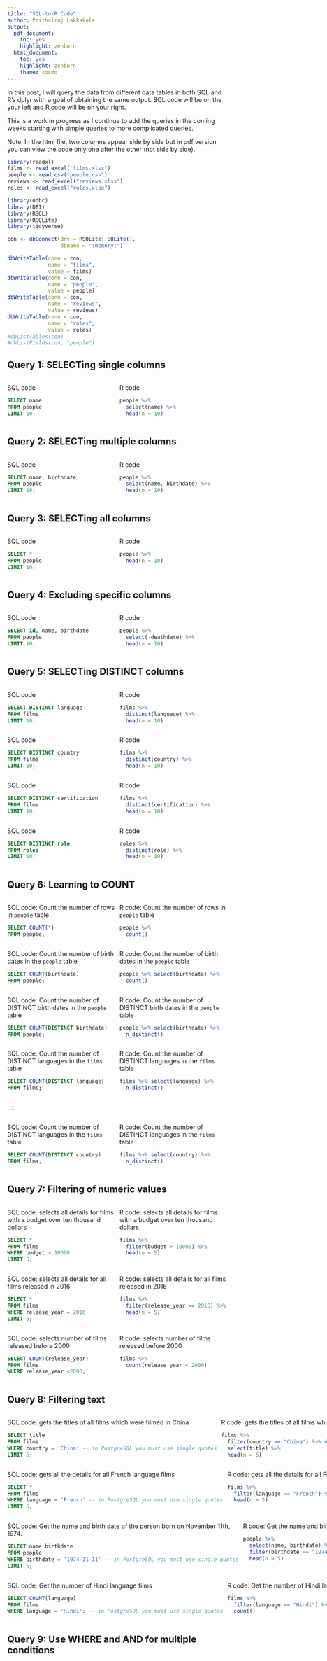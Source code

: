 ```yaml
---
title: "SQL-to-R Code"
author: Prithviraj Lakkakula
output: 
  pdf_document: 
    toc: yes
    highlight: zenburn
  html_document: 
    toc: yes
    highlight: zenburn
    theme: cosmo
---
```


<!--
:::: {style="display: grid;"} ### this code if you add below will display one after the other top and bottom.

#For more info, see here: https://bookdown.org/yihui/rmarkdown-cookbook/multi-column.html
-->

In this post, I will query the data from different data tables in both SQL and R's dplyr with a goal of obtaining the same output. SQL code will be on the your left and R code will be on your right. 

This is a work in progress as I continue to add the queries in the coming weeks starting with simple queries to more complicated queries. 

Note: In the html file, two columns appear side by side but in pdf version you can view the code only one after the other (not side by side).

<!--
## Populating the database (in-memory) with data
-->

```r
library(readxl)
films <- read_excel("films.xlsx")
people <- read.csv("people.csv")
reviews <- read_excel("reviews.xlsx")
roles <- read_excel("roles.xlsx")

library(odbc)
library(DBI)
library(RSQL)
library(RSQLite)
library(tidyverse)

con <- dbConnect(drv = RSQLite::SQLite(),
                 dbname = ":memory:")

dbWriteTable(conn = con,
             name = "films",
             value = films)
dbWriteTable(conn = con,
             name = "people",
             value = people)
dbWriteTable(conn = con,
             name = "reviews",
             value = reviews)
dbWriteTable(conn = con,
             name = "roles",
             value = roles)
#dbListTables(con)
#dbListFields(con, "people")
```


## Query 1: SELECTing single columns

:::: {style="display: grid; grid-template-columns: 1fr 1fr; grid-column-gap: 10px;"}


::: {}

SQL code

```sql
SELECT name
FROM people
LIMIT 10;
```

:::

::: {}
R code

```r
people %>% 
  select(name) %>% 
  head(n = 10)
```
:::

::::


## Query 2: SELECTing multiple columns

:::: {style="display: grid; grid-template-columns: 1fr 1fr; grid-column-gap: 10px;"}


::: {}

SQL code

```sql
SELECT name, birthdate
FROM people
LIMIT 10;
```

:::

::: {}
R code

```r
people %>% 
  select(name, birthdate) %>% 
  head(n = 10)
```
:::

::::

## Query 3: SELECTing all columns

:::: {style="display: grid; grid-template-columns: 1fr 1fr; grid-column-gap: 10px;"}


::: {}

SQL code

```sql
SELECT *
FROM people
LIMIT 10;
```

:::

::: {}
R code

```r
people %>% 
  head(n = 10)
```
:::

::::

## Query 4: Excluding specific columns

:::: {style="display: grid; grid-template-columns: 1fr 1fr; grid-column-gap: 10px;"}


::: {}

SQL code

```sql
SELECT id, name, birthdate
FROM people
LIMIT 10;
```

:::

::: {}
R code

```r
people %>% 
  select(-deathdate) %>%
  head(n = 10)
```
:::

::::

## Query 5: SELECTing DISTINCT columns

:::: {style="display: grid; grid-template-columns: 1fr 1fr; grid-column-gap: 10px;"}


::: {}

SQL code

```sql
SELECT DISTINCT language
FROM films
LIMIT 10;
```

:::

::: {}
R code

```r
films %>% 
  distinct(language) %>%
  head(n = 10)
```
:::

::::

:::: {style="display: grid; grid-template-columns: 1fr 1fr; grid-column-gap: 10px;"}


::: {}

SQL code

```sql
SELECT DISTINCT country
FROM films
LIMIT 10;
```

:::

::: {}
R code

```r
films %>% 
  distinct(country) %>%
  head(n = 10)
```
:::

::::

:::: {style="display: grid; grid-template-columns: 1fr 1fr; grid-column-gap: 10px;"}


::: {}

SQL code

```sql
SELECT DISTINCT certification
FROM films
LIMIT 10;
```

:::

::: {}
R code

```r
films %>% 
  distinct(certification) %>%
  head(n = 10)
```
:::

::::

:::: {style="display: grid; grid-template-columns: 1fr 1fr; grid-column-gap: 10px;"}


::: {}

SQL code

```sql
SELECT DISTINCT role
FROM roles
LIMIT 10;
```

:::

::: {}
R code

```r
roles %>% 
  distinct(role) %>%
  head(n = 10)
```
:::

::::

## Query 6: Learning to COUNT

:::: {style="display: grid; grid-template-columns: 1fr 1fr; grid-column-gap: 10px;"}


::: {}

SQL code: Count the number of rows in `people` table

```sql
SELECT COUNT(*)
FROM people;
```

:::

::: {}
R code: Count the number of rows in `people` table

```r
people %>% 
  count() 
```
:::

::::

:::: {style="display: grid; grid-template-columns: 1fr 1fr; grid-column-gap: 10px;"}


::: {}

SQL code: Count the number of birth dates in the `people` table

```sql
SELECT COUNT(birthdate)
FROM people;
```

:::

::: {}
R code: Count the number of birth dates in the `people` table

```r
people %>% select(birthdate) %>%
  count() 
```
:::

::::

:::: {style="display: grid; grid-template-columns: 1fr 1fr; grid-column-gap: 10px;"}


::: {}

SQL code: Count the number of DISTINCT birth dates in the `people` table

```sql
SELECT COUNT(DISTINCT birthdate)
FROM people;
```

:::

::: {}
R code: Count the number of DISTINCT birth dates in the `people` table

```r
people %>% select(birthdate) %>%
  n_distinct()
```
:::

::::

:::: {style="display: grid; grid-template-columns: 1fr 1fr; grid-column-gap: 10px;"}


::: {}

SQL code: Count the number of DISTINCT languages in the `films` table

```sql
SELECT COUNT(DISTINCT language)
FROM films;
```

:::

::: {}
R code: Count the number of DISTINCT languages in the `films` table

```r
films %>% select(language) %>%
  n_distinct()
```
:::

::::

::::

:::: {style="display: grid; grid-template-columns: 1fr 1fr; grid-column-gap: 10px;"}


::: {}

SQL code: Count the number of DISTINCT languages in the `films` table

```sql
SELECT COUNT(DISTINCT country)
FROM films;
```

:::

::: {}
R code: Count the number of DISTINCT languages in the `films` table

```r
films %>% select(country) %>%
  n_distinct()
```
:::

::::


## Query 7: Filtering of numeric values

:::: {style="display: grid; grid-template-columns: 1fr 1fr; grid-column-gap: 10px;"}


::: {}

SQL code: selects all details for films with a budget over ten thousand dollars

```sql
SELECT *
FROM films
WHERE budget > 10000
LIMIT 5;
```

:::

::: {}
R code: selects all details for films with a budget over ten thousand dollars

```r
films %>% 
  filter(budget > 10000) %>%
  head(n = 5)
```
:::

::::


:::: {style="display: grid; grid-template-columns: 1fr 1fr; grid-column-gap: 10px;"}


::: {}

SQL code: selects all details for all films released in 2016

```sql
SELECT *
FROM films
WHERE release_year = 2016
LIMIT 5;
```

:::

::: {}
R code: selects all details for all films released in 2016

```r
films %>% 
  filter(release_year == 2016) %>%
  head(n = 5)
```
:::

::::

:::: {style="display: grid; grid-template-columns: 1fr 1fr; grid-column-gap: 10px;"}


::: {}

SQL code: selects number of films released before 2000

```sql
SELECT COUNT(release_year)
FROM films
WHERE release_year <2000;
```

:::

::: {}
R code: selects number of films released before 2000

```r
films %>% 
  count(release_year < 2000) 
```
:::

::::

## Query 8: Filtering text

:::: {style="display: grid; grid-template-columns: 1fr 1fr; grid-column-gap: 10px;"}


::: {}

SQL code: gets the titles of all films which were filmed in China

```sql
SELECT title
FROM films
WHERE country = 'China' -- in PostgreSQL you must use single quotes
LIMIT 5;
```

:::

::: {}
R code: gets the titles of all films which were filmed in China

```r
films %>% 
  filter(country == "China") %>% # here you must use double quotes around text
  select(title) %>%
  head(n = 5)
```
:::

::::

:::: {style="display: grid; grid-template-columns: 1fr 1fr; grid-column-gap: 10px;"}


::: {}

SQL code: gets all the details for all French language films

```sql
SELECT *
FROM films
WHERE language = 'French' -- in PostgreSQL you must use single quotes
LIMIT 5;
```

:::

::: {}
R code: gets all the details for all French language films

```r
films %>% 
  filter(language == "French") %>% # here you must use double quotes around text
  head(n = 5)
```
:::

::::

:::: {style="display: grid; grid-template-columns: 1fr 1fr; grid-column-gap: 10px;"}


::: {}

SQL code: Get the name and birth date of the person born on November 11th, 1974.

```sql
SELECT name birthdate
FROM people
WHERE birthdate = '1974-11-11' -- in PostgreSQL you must use single quotes
LIMIT 5;
```

:::

::: {}
R code: Get the name and birth date of the person born on November 11th, 1974.

```r
people %>% 
  select(name, birthdate) %>%
  filter(birthdate == "1974-11-11") %>% # here you must use double quotes around text
  head(n = 5)
```
:::

::::


:::: {style="display: grid; grid-template-columns: 1fr 1fr; grid-column-gap: 10px;"}


::: {}

SQL code: Get the number of Hindi language films

```sql
SELECT COUNT(language)
FROM films
WHERE language = 'Hindi'; -- in PostgreSQL you must use single quotes
```

:::

::: {}
R code: Get the number of Hindi language films

```r
films %>% 
  filter(language == "Hindi") %>% # here you must use double quotes around text
  count()
```
:::

::::

## Query 9: Use WHERE and AND for multiple conditions
